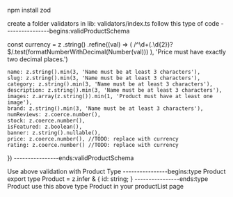 npm install zod

create a folder validators in lib:
validators/index.ts
follow this type of code
----------------begins:validProductSchema

const currency = z
.string()
.refine((val) => (
/^\d+(\.\d{2})?$/.test(formatNumberWithDecimal(Number(val)))
), 'Price must have exactly two decimal places.')

    name: z.string().min(3, 'Name must be at least 3 characters'),
    slug: z.string().min(3, 'Name must be at least 3 characters'),
    category: z.string().min(3, 'Name must be at least 3 characters'),
    description: z.string().min(3, 'Name must be at least 3 characters'),
    images: z.array(z.string()).min(1, 'Product must have at least one image'),
    brand: z.string().min(3, 'Name must be at least 3 characters'),
    numReviews: z.coerce.number(),
    stock: z.coerce.number(),
    isFeatured: z.boolean(),
    banner: z.string().nullable(),
    price: z.coerce.number(), //TODO: replace with currency
    rating: z.coerce.number() //TODO: replace with currency
})
----------------ends:validProductSchema

Use above validation with Product Type
----------------begins:type Product
export type Product = z.infer<typeof validProductSchema> & {
id: string;
}
----------------ends:type Product
use this above type Product in your productList page
